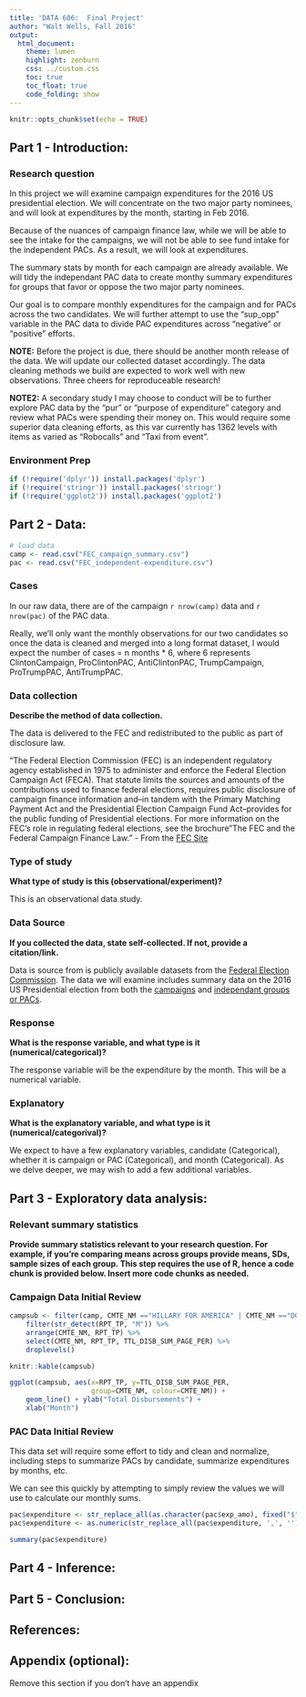 ```yaml
---
title: 'DATA 606:  Final Project'
author: "Walt Wells, Fall 2016"
output:
  html_document:
    theme: lumen
    highlight: zenburn
    css: ../custom.css
    toc: true
    toc_float: true
    code_folding: show
---
```


```r
knitr::opts_chunk$set(echo = TRUE)
```

## Part 1 - Introduction:

### Research question 

In this project we will examine campaign expenditures for the 2016 US presidential election.   We will concentrate on the two major party nominees, and will look at expenditures by the month, starting in Feb 2016.   

Because of the nuances of campaign finance law, while we will be able to see the intake for the campaigns, we will not be able to see fund intake for the independent PACs.   As a result, we will look at expenditures.   

The summary stats by month for each campaign are already available.  We will tidy the independant PAC data to create monthy summary expenditures for groups that favor or oppose the two major party nominees. 

Our goal is to compare monthly expenditures for the campaign and for PACs across the two candidates.   We will further attempt to use the "sup_opp" variable in the PAC data to divide PAC expenditures across "negative" or "positive" efforts. 

__NOTE:__   Before the project is due, there should be another month release of the data.   We will update our collected dataset accordingly.   The data cleaning methods we build are expected to work well with new observations.   Three cheers for reproduceable research!

__NOTE2:__ A secondary study I may choose to conduct will be to further explore PAC data by the "pur" or "purpose of expenditure" category and review what PACs were spending their money on.   This would require some superior data cleaning efforts, as this var currently has 1362 levels with items as varied as "Robocalls" and "Taxi from event".   

### Environment Prep

```r
if (!require('dplyr')) install.packages('dplyr')
if (!require('stringr')) install.packages('stringr')
if (!require('ggplot2')) install.packages('ggplot2')
```

## Part 2 - Data:

```r
# load data
camp <- read.csv("FEC_campaign_summary.csv")
pac <- read.csv("FEC_independent-expenditure.csv")
```


### Cases 

In our raw data, there are of the campaign `r nrow(camp)` data and `r nrow(pac)` of the PAC data.  

Really, we'll only want the monthly observations for our two candidates so once the data is cleaned and merged into a long format dataset, I would expect the number of cases = n months * 6, where 6 represents ClintonCampaign, ProClintonPAC, AntiClintonPAC, TrumpCampaign, ProTrumpPAC, AntiTrumpPAC. 

### Data collection 

**Describe the method of data collection.**

The data is delivered to the FEC and redistributed to the public as part of disclosure law. 

"The Federal Election Commission (FEC) is an independent regulatory agency established in 1975 to administer and enforce the Federal Election Campaign Act (FECA). That statute limits the sources and amounts of the contributions used to finance federal elections, requires public disclosure of campaign finance information and--in tandem with the Primary Matching Payment Act and the Presidential Election Campaign Fund Act--provides for the public funding of Presidential elections. For more information on the FEC's role in regulating federal elections, see the brochure "The FEC and the Federal Campaign Finance Law." - From the [FEC Site](http://www.fec.gov/about.shtml)

### Type of study 

**What type of study is this (observational/experiment)?**

This is an observational data study.

### Data Source 

**If you collected the data, state self-collected. If not, provide a citation/link.**

Data is source from is publicly available datasets from the [Federal Election Commission](http://fec.gov/about.shtml).   The data we will examine includes summary data on the 2016 US Presidential election from both the [campaigns](http://fec.gov/disclosurep/PDownload.do?candId=P00000001&electionYr=2016&candNmTitle=All%20Candidates&downloadComeFrom=pNational) and [independant groups or PACs](http://www.fec.gov/data/IndependentExpenditure.do?format=html&cf=superPAC).

### Response 

**What is the response variable, and what type is it (numerical/categorical)?**

The response variable will be the expenditure by the month.   This will be a numerical variable. 

### Explanatory 

**What is the explanatory variable, and what type is it (numerical/categorival)?**

We expect to have a few explanatory variables, candidate (Categorical), whether it is campaign or PAC (Categorical), and month (Categorical).   As we delve deeper, we may wish to add a few additional variables.


## Part 3 - Exploratory data analysis:

### Relevant summary statistics 

**Provide summary statistics relevant to your research question. For example, if you’re comparing means across groups provide means, SDs, sample sizes of each group. This step requires the use of R, hence a code chunk is provided below. Insert more code chunks as needed.**

### Campaign Data Initial Review

```r
campsub <- filter(camp, CMTE_NM =="HILLARY FOR AMERICA" | CMTE_NM =="DONALD J. TRUMP FOR PRESIDENT, INC.") %>% 
    filter(str_detect(RPT_TP, "M")) %>% 
    arrange(CMTE_NM, RPT_TP) %>% 
    select(CMTE_NM, RPT_TP, TTL_DISB_SUM_PAGE_PER) %>% 
    droplevels()

knitr::kable(campsub)

ggplot(campsub, aes(x=RPT_TP, y=TTL_DISB_SUM_PAGE_PER,
                    group=CMTE_NM, colour=CMTE_NM)) + 
    geom_line() + ylab("Total Disbursements") + 
    xlab("Month")
```

### PAC Data Initial Review

This data set will require some effort to tidy and clean and normalize, including steps to summarize PACs by candidate, summarize expenditures by months, etc.

We can see this quickly by attempting to simply review the values we will use to calculate our monthly sums. 

```r
pac$expenditure <- str_replace_all(as.character(pac$exp_amo), fixed("$"), "")
pac$expenditure <- as.numeric(str_replace_all(pac$expenditure, ',', ''))

summary(pac$expenditure)
```



## Part 4 - Inference:


## Part 5 - Conclusion: 


## References:


## Appendix (optional):

Remove this section if you don't have an appendix
